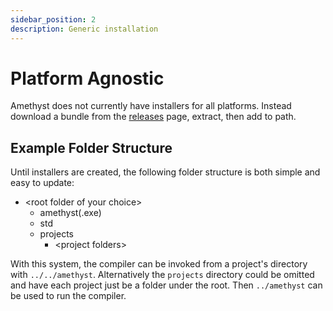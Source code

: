 ```yaml
---
sidebar_position: 2
description: Generic installation
---
```


# Platform Agnostic

Amethyst does not currently have installers for all platforms. Instead download a bundle from the [releases](https://github.com/kinderhead/Amethyst/releases) page, extract, then add to path.

## Example Folder Structure

Until installers are created, the following folder structure is both simple and easy to update:

* \<root folder of your choice\>
  * amethyst(.exe)
  * std
  * projects
    * \<project folders\>

With this system, the compiler can be invoked from a project's directory with `../../amethyst`. Alternatively the `projects` directory could be omitted and have each project just be a folder under the root. Then `../amethyst` can be used to run the compiler.
